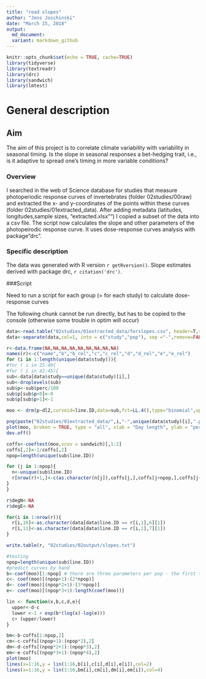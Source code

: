 ```yaml
---
title: "read slopes"
author: "Jens Joschinski"
date: "March 15, 2018"
output: 
  md_document:
  variant: markdown_github
---
```


```r
knitr::opts_chunk$set(echo = TRUE, cache=TRUE)
library(tidyverse)
library(textreadr)
library(drc)
library(sandwich)
library(lmtest)
```


# General description  
## Aim  
The aim of this project is to correlate climate variability with variability in seasonal timing. Is the slope in seasonal responses a bet-hedging trait, i.e., is it adaptive to spread one's timing in more variable conditions?  


### Overview  
I searched in the web of Science database for studies that measure photoperiodic response curves of invertebrates (folder 02studies/00raw) and extracted the x- and y-coordinates of the points within these curves (folder 02studies/01extracted_data). After adding metadata (latitudes, longitudes,sample sizes, "extracted.xlsx"") I copied a subset of the data into a csv file. The script now calculates the slope and other parameters of the photopeirodic response curve. It uses dose-response curves analysis with package "drc".  

### Specific description  

The data was generated with R version `r getRversion()`. Slope estimates derived with package drc, `r citation('drc')`.



###Script  

Need to run a script for each group (= for each study) to calculate dose-response curves

The following chunk cannot be run directly, but has to be copied to the console (otherwise some trouble in optim will occur)

```r
data<-read.table("02studies/01extracted_data/forslopes.csv", header=T,sep="\t")
data<-separate(data,col=1, into = c("study","pop"), sep ="-",remove=FALSE)

r<-data.frame(NA,NA,NA,NA,NA,NA,NA,NA,NA)
names(r)<-c("name","b","b_rel","c","c_rel","d","d_rel","e","e_rel")
for (i in 1:length(unique(data$study))){
#for ( i in 25:40{
#for ( i in 42:45){
sub<-data[data$study==unique(data$study)[i],]
sub<-droplevels(sub)
sub$p<-sub$perc/100
sub$p[sub$p<0]<-0
sub$p[sub$p>1]<-1

moo <- drm(p~dl2,curveid=line.ID,data=sub,fct=LL.4(),type="binomial",upperl=c(NA,NA,1,NA),lowerl=c(NA,0,NA,NA),control=drmc(method="L-BFGS-B"),weights=sub$n2/max(sub$n2))

png(paste("02studies/01extracted_data/",i,"-",unique(data$study)[i],".png",sep=""))
plot(moo, broken = TRUE, type = "all", xlab = "Day length", ylab = "percentage diapause",main = sub$study[1],sub = "dose response curve estimates",log="",col=TRUE)
dev.off()

coffs<-coeftest(moo,vcov = sandwich)[,1:2]
coffs[,2]<-1/coffs[,2]
npop=length(unique(sub$line.ID))

for (j in 1:npop){
  n<-unique(sub$line.ID)
  r[nrow(r)+1,]<-c(as.character(n[j]),coffs[j,],coffs[j+npop,],coffs[j+2*npop,],coffs[j+3*npop,])
}
}

r$degN<-NA
r$degE<-NA

for(i in 1:nrow(r)){
  r[i,10]<-as.character(data[data$line.ID == r[i,1],6][1])
  r[i,11]<-as.character(data[data$line.ID == r[i,1],7][1])
}

write.table(r, "02studies/02output/slopes.txt")

#testing
npop=length(unique(sub$line.ID))
#predict curves by hand
b<-coef(moo)[1:npop] # there are three parameters per pop - the first third are the b estimates, the second third the d estimates (upper bound), and the last third the e estimate (critical day length)
c<- coef(moo)[(npop+1):(2*npop)]
d<- coef(moo)[(npop*2+1):(3*npop)]
e<- coef(moo)[(npop*3+1):length(coef(moo))]

lin <- function(x,b,c,d,e){
  upper<-d-c
  lower <-1 + exp(b*(log(x)-log(e)))
  c+ (upper/lower)
}

bm<-b-coffs[1:npop,2]
cm<-c-coffs[(npop+1):(npop*2),2]
dm<-d-coffs[(npop*2+1):(npop*3),2]
em<-e-coffs[(npop*3+1):(npop*4),2]
plot(moo)
lines(x=1:16,y = lin(1:16,b[i],c[i],d[i],e[i]),col=2)
lines(x=1:16,y = lin(1:16,bm[i],cm[i],dm[i],em[i]),col=4)
```

